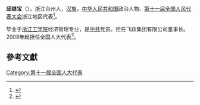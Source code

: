 '''邱继宝'''（{{bd|1962年||}}），浙江台州人，[[汉族|汉族]]，[[中华人民共和国|中华人民共和国]]政治人物、[[第十一届全国人民代表大会|第十一届全国人民代表大会]]浙江地区代表<ref>{{cite web|author=新华网|title=第十一届全国人大代表|url=http://news.xinhuanet.com/ziliao/2008-03/03/content_7708230.htm?node=36628|publisher=新华网|accessdate=2014-01-07|archive-date=2014-01-10|archive-url=https://web.archive.org/web/20140110211415/http://news.xinhuanet.com/ziliao/2008-03/03/content_7708230.htm?node=36628|dead-url=no}}</ref>。

毕业于[[浙江工学院|浙江工学院]]经济管理专业，是[[中共|中共]]党员。担任飞跃集团有限公司董事长。2008年起担任全国人大代表<ref>{{cite news|title=全国人大代表信息-邱继宝|url= http://210.82.31.1:8084/delegate/viewDelegate.action?dbid=110895|accessdate=2013-04-05|newspaper=全国人大网|archive-url=https://web.archive.org/web/20140529052427/http://www.npc.gov.cn/delegate/viewDelegate.action?dbid=110895|archive-date=2014-05-29|dead-url=yes}}</ref>。

==參考文獻==
{{reflist}}
[[Category:第十一届全国人大代表|Category:第十一届全国人大代表]]